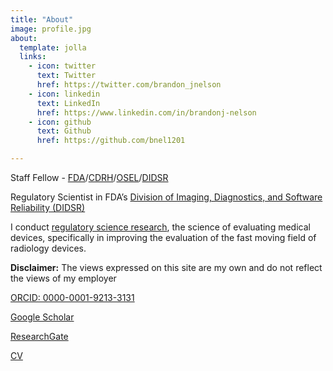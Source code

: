 ```yaml
---
title: "About"
image: profile.jpg
about:
  template: jolla
  links:
    - icon: twitter
      text: Twitter
      href: https://twitter.com/brandon_jnelson
    - icon: linkedin
      text: LinkedIn
      href: https://www.linkedin.com/in/brandonj-nelson
    - icon: github
      text: Github
      href: https://github.com/bnel1201

---
```


Staff Fellow - [FDA](https://www.fda.gov)/[CDRH](https://www.fda.gov/about-fda/fda-organization/center-devices-and-radiological-health)/[OSEL](https://www.fda.gov/about-fda/cdrh-offices/office-science-and-engineering-laboratories)/[DIDSR](https://www.fda.gov/about-fda/cdrh-offices/division-imaging-diagnostics-and-software-reliability)

Regulatory Scientist in FDA's [Division of Imaging, Diagnostics, and Software Reliability (DIDSR)](https://www.fda.gov/about-fda/cdrh-offices/division-imaging-diagnostics-and-software-reliability)

I conduct [regulatory science research](https://www.youtube.com/watch?v=gRkPQzMMIWs&pp=ygUwRkRBIHJlZ3VsYXRvcnkgc2NpZW5jZSBtaWNyb3dhdmVzIGFuZCBtYW1tb2dyYW1z), the science of evaluating medical devices, specifically in improving the evaluation of the fast moving field of radiology devices.

**Disclaimer:** The views expressed on this site are my own and do not reflect the views of my employer

[ORCID: 0000-0001-9213-3131](https://orcid.org/0000-0001-9213-3131" href="https://orcid.org/0000-0001-9213-3131)

[Google Scholar](https://scholar.google.com/citations?hl=en&user=Z_FIdEUAAAAJ)

[ResearchGate](https://www.researchgate.net/profile/Brandon_Nelson5)

[CV](./assets/curriculum_vitae.pdf)

